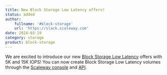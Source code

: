 ```yaml
---
title: New Block Storage Low Latency offers!
status: added
author:
    fullname: '#block-storage'
    url: 'https://slack.scaleway.com'
date: 2024-03-19
category: storage
product: block-storage
---
```


We are excited to introduce our new [Block Storage Low Latency](/block-storage/quickstart/) offers with 5K and 15K IOPS!
You can now create Block Storage Low Latency volumes through the [Scaleway console](https://account.scaleway.com/?service=elements) and [API](https://www.scaleway.com/en/developers/api/block/).

